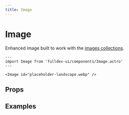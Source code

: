```yaml
---
title: Image
---
```



# Image

Enhanced image built to work with the [images collections](/docs/collections/images/).

```astro live
---
import Image from 'fulldev-ui/components/Image.astro'
---

<Image id="placeholder-landscape.webp" />
```

## Props

<PropsTable />

## Examples
